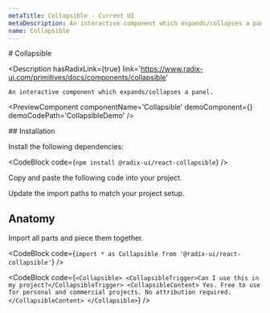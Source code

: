 ```yaml
---
metaTitle: Collapsible - Current UI
metaDescription: An interactive component which expands/collapses a panel.
name: Collapsible
---
```


<FlexGroup>
  # Collapsible

  <Description
    hasRadixLink={true}
    link='https://www.radix-ui.com/primitives/docs/components/collapsible'
  >
    An interactive component which expands/collapses a panel.
  </Description>
</FlexGroup>

<PreviewComponent componentName='Collapsible' demoComponent={<CollapsibleDemo />} demoCodePath='CollapsibleDemo' />

<FlexGroup>
  ## Installation

  Install the following dependencies:

  <CodeBlock code={`npm install @radix-ui/react-collapsible`} />

  Copy and paste the following code into your project.

  <ComponentSource code='Collapsible' />

  Update the import paths to match your project setup.

  ## Anatomy

  Import all parts and piece them together.

  <CodeBlock
    code={`import * as Collapsible from '@radix-ui/react-collapsible'`}
  />

  <CodeBlock code={`<Collapsible>
    <CollapsibleTrigger>Can I use this in my project?</CollapsibleTrigger>
    <CollapsibleContent>
      Yes. Free to use for personal and commercial projects. No attribution
      required.
    </CollapsibleContent>
  </Collapsible>`} />
</FlexGroup>